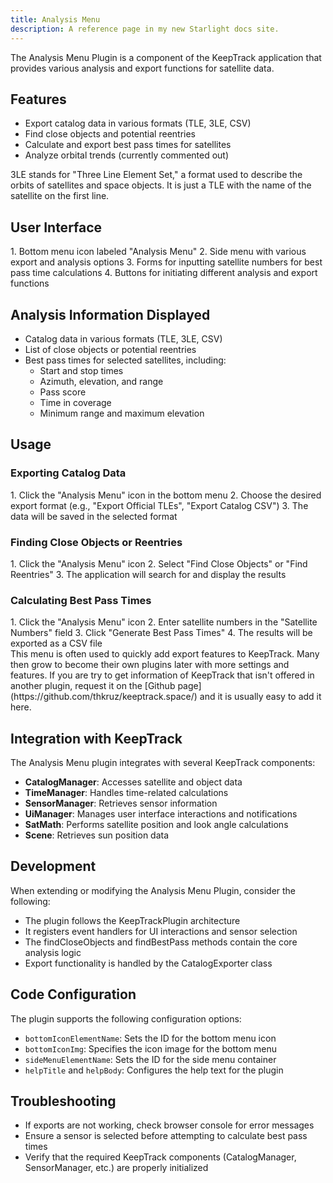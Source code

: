 ```yaml
---
title: Analysis Menu
description: A reference page in my new Starlight docs site.
---
```


The Analysis Menu Plugin is a component of the KeepTrack application that provides various analysis and export functions for satellite data.

## Features
- Export catalog data in various formats (TLE, 3LE, CSV)
- Find close objects and potential reentries
- Calculate and export best pass times for satellites
- Analyze orbital trends (currently commented out)

<Aside>
  3LE stands for "Three Line Element Set," a format used to describe the orbits of satellites and space objects. It is just a TLE with the name of the satellite on the first line.
</Aside>

## User Interface
<Steps>
1. Bottom menu icon labeled "Analysis Menu"
2. Side menu with various export and analysis options
3. Forms for inputting satellite numbers for best pass time calculations
4. Buttons for initiating different analysis and export functions
</Steps>

## Analysis Information Displayed
- Catalog data in various formats (TLE, 3LE, CSV)
- List of close objects or potential reentries
- Best pass times for selected satellites, including:
  - Start and stop times
  - Azimuth, elevation, and range
  - Pass score
  - Time in coverage
  - Minimum range and maximum elevation

## Usage

### Exporting Catalog Data
<Steps>
1. Click the "Analysis Menu" icon in the bottom menu
2. Choose the desired export format (e.g., "Export Official TLEs", "Export Catalog CSV")
3. The data will be saved in the selected format
</Steps>

### Finding Close Objects or Reentries
<Steps>
1. Click the "Analysis Menu" icon
2. Select "Find Close Objects" or "Find Reentries"
3. The application will search for and display the results
</Steps>

### Calculating Best Pass Times
<Steps>
1. Click the "Analysis Menu" icon
2. Enter satellite numbers in the "Satellite Numbers" field
3. Click "Generate Best Pass Times"
4. The results will be exported as a CSV file
</Steps>

<Aside type="tip">
  This menu is often used to quickly add export features to KeepTrack. Many then grow to become their own plugins later with more settings and features.
  If you are try to get information of KeepTrack that isn't offered in another plugin, request it on the [Github page](https://github.com/thkruz/keeptrack.space/) and it is usually easy to add it here.
</Aside>

## Integration with KeepTrack

The Analysis Menu plugin integrates with several KeepTrack components:
- **CatalogManager**: Accesses satellite and object data
- **TimeManager**: Handles time-related calculations
- **SensorManager**: Retrieves sensor information
- **UiManager**: Manages user interface interactions and notifications
- **SatMath**: Performs satellite position and look angle calculations
- **Scene**: Retrieves sun position data

## Development

When extending or modifying the Analysis Menu Plugin, consider the following:
- The plugin follows the KeepTrackPlugin architecture
- It registers event handlers for UI interactions and sensor selection
- The findCloseObjects and findBestPass methods contain the core analysis logic
- Export functionality is handled by the CatalogExporter class

## Code Configuration

The plugin supports the following configuration options:
- `bottomIconElementName`: Sets the ID for the bottom menu icon
- `bottomIconImg`: Specifies the icon image for the bottom menu
- `sideMenuElementName`: Sets the ID for the side menu container
- `helpTitle` and `helpBody`: Configures the help text for the plugin

## Troubleshooting
- If exports are not working, check browser console for error messages
- Ensure a sensor is selected before attempting to calculate best pass times
- Verify that the required KeepTrack components (CatalogManager, SensorManager, etc.) are properly initialized